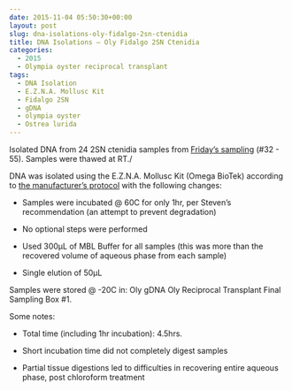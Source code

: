 ```yaml
---
date: 2015-11-04 05:50:30+00:00
layout: post
slug: dna-isolations-oly-fidalgo-2sn-ctenidia
title: DNA Isolations – Oly Fidalgo 2SN Ctenidia
categories:
  - 2015
  - Olympia oyster reciprocal transplant
tags:
  - DNA Isolation
  - E.Z.N.A. Mollusc Kit
  - Fidalgo 2SN
  - gDNA
  - olympia oyster
  - Ostrea lurida
---
```


Isolated DNA from 24 2SN ctenidia samples from [Friday's sampling](https://robertslab.github.io/sams-notebook/posts/2015/2015-10-30-oyster-sampling-oly-fidalgo-2sn-2hl-2nf-reciprocal-transplants-final-samplings.html) (#32 - 55). Samples were thawed at RT./

DNA was isolated using the E.Z.N.A. Mollusc Kit (Omega BioTek) according to [the manufacturer’s protocol](https://github.com/sr320/LabDocs/blob/master/protocols/Commercial_Protocols/Omega_Mollusc-DNA-Kit-Combo-May-2013-D3373.pdf) with the following changes:




    
  * Samples were incubated @ 60C for only 1hr, per Steven's recommendation (an attempt to prevent degradation)

    
  * No optional steps were performed

    
  * Used 300μL of MBL Buffer for all samples (this was more than the recovered volume of aqueous phase from each sample)

    
  * Single elution of 50μL



Samples were stored @ -20C in: Oly gDNA Oly Reciprocal Transplant Final Sampling Box #1.

Some notes:


    
  * Total time (including 1hr incubation): 4.5hrs.

    
  * Short incubation time did not completely digest samples

    
  * Partial tissue digestions led to difficulties in recovering entire aqueous phase, post chloroform treatment




